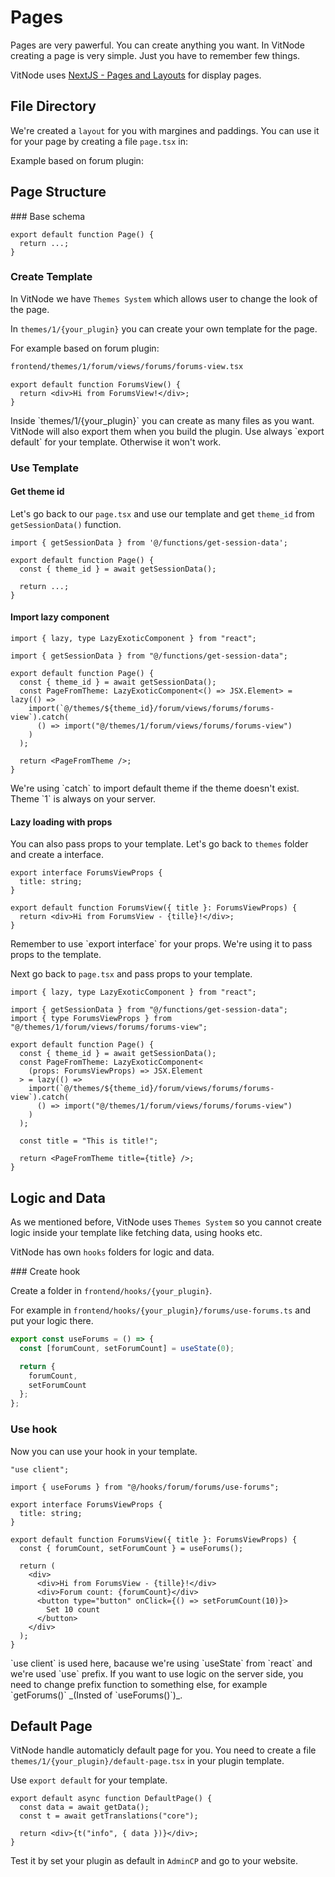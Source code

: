 
# Pages

Pages are very pawerful. You can create anything you want. In VitNode creating a page is very simple. Just you have to remember few things.

VitNode uses [NextJS - Pages and Layouts](https://nextjs.org/docs/app/building-your-application/routing/pages-and-layouts) for display pages.

## File Directory

We're created a `layout` for you with margines and paddings. You can use it for your page by creating a file `page.tsx` in:

<FileTree>
  <FileTree.Folder name="frontend" defaultOpen>
    <FileTree.Folder name="app" defaultOpen>
      <FileTree.Folder name="[locale]" defaultOpen>
        <FileTree.Folder name="(main)" defaultOpen>
          <FileTree.Folder name="{your_plugin}" defaultOpen>
            <FileTree.File name="..." />
          </FileTree.Folder>
        </FileTree.Folder>
      </FileTree.Folder>
    </FileTree.Folder>
  </FileTree.Folder>
</FileTree>

Example based on forum plugin:

<FileTree>
  <FileTree.Folder name="frontend" defaultOpen>
    <FileTree.Folder name="app" defaultOpen>
      <FileTree.Folder name="[locale]" defaultOpen>
        <FileTree.Folder name="(main)" defaultOpen>
          <FileTree.Folder name="forum" defaultOpen>
            <FileTree.Folder name="forums" defaultOpen>
              <FileTree.File name="page.tsx" />
            </FileTree.Folder>
          </FileTree.Folder>
        </FileTree.Folder>
      </FileTree.Folder>
    </FileTree.Folder>
  </FileTree.Folder>
</FileTree>

## Page Structure

<Steps>
### Base schema

```tsx
export default function Page() {
  return ...;
}
```

### Create Template

In VitNode we have `Themes System` which allows user to change the look of the page.

In `themes/1/{your_plugin}` you can create your own template for the page.

<FileTree>
  <FileTree.Folder name="frontend" defaultOpen>
    <FileTree.Folder name="themes" defaultOpen>
      <FileTree.Folder name="1" defaultOpen>
        <FileTree.Folder name="{your_plugin}" defaultOpen>
          <FileTree.File name="..." />
        </FileTree.Folder>
      </FileTree.Folder>
    </FileTree.Folder>
  </FileTree.Folder>
</FileTree>

For example based on forum plugin:

```bash
frontend/themes/1/forum/views/forums/forums-view.tsx
```

```tsx
export default function ForumsView() {
  return <div>Hi from ForumsView!</div>;
}
```

<Callout type="info" emoji="ℹ️">
  Inside `themes/1/{your_plugin}` you can create as many files as you want.
  VitNode will also export them when you build the plugin.
</Callout>

<Callout type="error" emoji="❌">
  Use always `export default` for your template. Otherwise it won't work.
</Callout>

### Use Template

#### Get theme id

Let's go back to our `page.tsx` and use our template and get `theme_id` from `getSessionData()` function.

```tsx {1, 4}
import { getSessionData } from '@/functions/get-session-data';

export default function Page() {
  const { theme_id } = await getSessionData();

  return ...;
}
```

#### Import lazy component

```tsx {1, 7-11, 13}
import { lazy, type LazyExoticComponent } from "react";

import { getSessionData } from "@/functions/get-session-data";

export default function Page() {
  const { theme_id } = await getSessionData();
  const PageFromTheme: LazyExoticComponent<() => JSX.Element> = lazy(() =>
    import(`@/themes/${theme_id}/forum/views/forums/forums-view`).catch(
      () => import("@/themes/1/forum/views/forums/forums-view")
    )
  );

  return <PageFromTheme />;
}
```

<Callout type="info" emoji="ℹ️">
  We're using `catch` to import default theme if the theme doesn't exist. Theme
  `1` is always on your server.
</Callout>

#### Lazy loading with props

You can also pass props to your template. Let's go back to `themes` folder and create a interface.

```tsx {1-3, 5-6}
export interface ForumsViewProps {
  title: string;
}

export default function ForumsView({ title }: ForumsViewProps) {
  return <div>Hi from ForumsView - {tille}!</div>;
}
```

<Callout type="error" emoji="❌">
  Remember to use `export interface` for your props. We're using it to pass
  props to the template.
</Callout>

Next go back to `page.tsx` and pass props to your template.

```tsx {4, 8, 14, 16}
import { lazy, type LazyExoticComponent } from "react";

import { getSessionData } from "@/functions/get-session-data";
import { type ForumsViewProps } from "@/themes/1/forum/views/forums/forums-view";

export default function Page() {
  const { theme_id } = await getSessionData();
  const PageFromTheme: LazyExoticComponent<
    (props: ForumsViewProps) => JSX.Element
  > = lazy(() =>
    import(`@/themes/${theme_id}/forum/views/forums/forums-view`).catch(
      () => import("@/themes/1/forum/views/forums/forums-view")
    )
  );

  const title = "This is title!";

  return <PageFromTheme title={title} />;
}
```

</Steps>

## Logic and Data

As we mentioned before, VitNode uses `Themes System` so you cannot create logic inside your template like fetching data, using hooks etc.

VitNode has own `hooks` folders for logic and data.

<Steps>
### Create hook

Create a folder in `frontend/hooks/{your_plugin}`.

<FileTree>
  <FileTree.Folder name="frontend" defaultOpen>
    <FileTree.Folder name="hooks" defaultOpen>
      <FileTree.Folder name="{your_plugin}" />
    </FileTree.Folder>
  </FileTree.Folder>
</FileTree>

For example in `frontend/hooks/{your_plugin}/forums/use-forums.ts` and put your logic there.

<FileTree>
  <FileTree.Folder name="frontend" defaultOpen>
    <FileTree.Folder name="hooks" defaultOpen>
      <FileTree.Folder name="forum" defaultOpen>
        <FileTree.Folder name="forums" defaultOpen>
          <FileTree.File name="use-forums.ts" />
        </FileTree.Folder>
      </FileTree.Folder>
    </FileTree.Folder>
  </FileTree.Folder>
</FileTree>

```ts
export const useForums = () => {
  const [forumCount, setForumCount] = useState(0);

  return {
    forumCount,
    setForumCount
  };
};
```

### Use hook

Now you can use your hook in your template.

```tsx {1, 3, 10, 15-18}
"use client";

import { useForums } from "@/hooks/forum/forums/use-forums";

export interface ForumsViewProps {
  title: string;
}

export default function ForumsView({ title }: ForumsViewProps) {
  const { forumCount, setForumCount } = useForums();

  return (
    <div>
      <div>Hi from ForumsView - {tille}!</div>
      <div>Forum count: {forumCount}</div>
      <button type="button" onClick={() => setForumCount(10)}>
        Set 10 count
      </button>
    </div>
  );
}
```

<Callout type="info" emoji="ℹ️">
  `use client` is used here, bacause we're using `useState` from `react` and
  we're used `use` prefix. If you want to use logic on the server side, you need
  to change prefix function to something else, for example `getForums()`
  _(Insted of `useForums()`)_.
</Callout>

</Steps>

## Default Page

VitNode handle automaticly default page for you. You need to create a file `themes/1/{your_plugin}/default-page.tsx` in your plugin template.

Use `export default` for your template.

```tsx
export default async function DefaultPage() {
  const data = await getData();
  const t = await getTranslations("core");

  return <div>{t("info", { data })}</div>;
}
```

Test it by set your plugin as default in `AdminCP` and go to your website.
